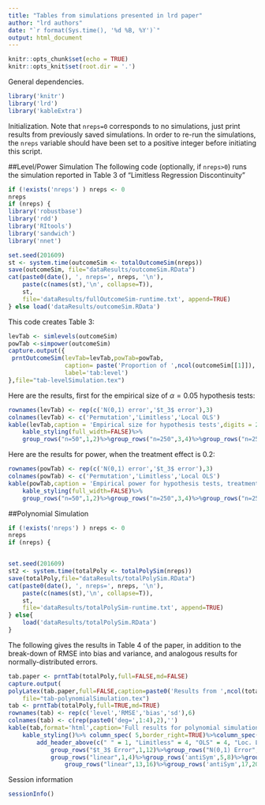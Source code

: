 ```yaml
---
title: "Tables from simulations presented in lrd paper"
author: "lrd authors"
date: "`r format(Sys.time(), '%d %B, %Y')`"
output: html_document
---
```


```r
knitr::opts_chunk$set(echo = TRUE)
knitr::opts_knit$set(root.dir = '.')
```

General dependencies.
```r
library('knitr')
library('lrd')
library('kableExtra')
```



Initialization. Note that `nreps=0` corresponds to no simulations,
just print results from previously saved simulations.
In order to re-run the simulations, the `nreps`
variable should have been set to a positive integer before initiating this script.

##Level/Power Simulation
The following code (optionally, if `nreps>0`) runs the simulation
reported in Table 3 of "Limitless Regression Discontinuity"

```r
if (!exists('nreps') ) nreps <- 0
nreps
if (nreps) {
library('robustbase')
library('rdd')
library('RItools')
library('sandwich')
library('nnet')

set.seed(201609)
st <- system.time(outcomeSim <- totalOutcomeSim(nreps))
save(outcomeSim, file="dataResults/outcomeSim.RData")
cat(paste0(date(), ', nreps=', nreps, '\n'),
    paste(c(names(st),'\n', collapse=T)),
    st,
    file='dataResults/fullOutcomeSim-runtime.txt', append=TRUE)
} else load('dataResults/outcomeSim.RData')
```

This code creates Table 3:
```r
levTab <- simlevels(outcomeSim)
powTab <-simpower(outcomeSim)
capture.output({
 prntOutcomeSim(levTab=levTab,powTab=powTab,
                caption= paste('Proportion of ',ncol(outcomeSim[[1]]),' simulations resulting in a p-value below $\\alpha=0.05$ using either permutation tests, limitless or local OLS methods. When the treatment effect $\\tau$ is zero (left) these are empirical estimates of size; otherwise (right), they are estimates of power with a treatment effect of 0.2.'),
                label='tab:level')
},file="tab-levelSimulation.tex")
```
Here are the results, first for the empirical size of $\alpha=0.05$
hypothesis tests:
```r
rownames(levTab) <- rep(c('N(0,1) error','$t_3$ error'),3)
colnames(levTab) <- c('Permutation','Limitless','Local OLS')
kable(levTab,caption = 'Empirical size for hypothesis tests',digits = 2,format='html')%>%
    kable_styling(full_width=FALSE)%>%
    group_rows("n=50",1,2)%>%group_rows("n=250",3,4)%>%group_rows("n=2500",5,6)
```

Here are the results for power, when the treatment effect is 0.2:
```r
rownames(powTab) <- rep(c('N(0,1) error','$t_3$ error'),3)
colnames(powTab) <- c('Permutation','Limitless','Local OLS')
kable(powTab,caption = 'Empirical power for hypothesis tests, treatment effect =0.2',digits = 2,format='html')%>%
    kable_styling(full_width=FALSE)%>%
    group_rows("n=50",1,2)%>%group_rows("n=250",3,4)%>%group_rows("n=2500",5,6)
```

##Polynomial Simulation

```r
if (!exists('nreps') ) nreps <- 0
nreps
if (nreps) {


set.seed(201609)
st2 <- system.time(totalPoly <- totalPolySim(nreps))
save(totalPoly,file="dataResults/totalPolySim.RData")
cat(paste0(date(), ', nreps=', nreps, '\n'),
    paste(c(names(st),'\n', collapse=T)),
    st,
    file='dataResults/totalPolySim-runtime.txt', append=TRUE)
} else{
    load('dataResults/totalPolySim.RData')
}
```

The following gives the results in Table 4 of the paper, in addition
to the break-down of RMSE into bias and variance, and analogous
results for normally-distributed errors.

```r
tab.paper <- prntTab(totalPoly,full=FALSE,md=FALSE)
capture.output(
polyLatex(tab.paper,full=FALSE,caption=paste0('Results from ',ncol(totalPoly[[1]]),' simulations of polynomial specifications for RDD analysis, using robust regression and OLS, using all the data, and local linear regression with a triangular kernel and the \\citet{imbens2012optimal} bandwidth. The sample size for all runs was 500, the error distribution was $t_3$, and there was no treatment effect. The data generating models are those depicted in Figure \\ref{fig:dgms}.'),label='tab:poly'),
    file="tab-polynomialSimulation.tex")
tab <- prntTab(totalPoly,full=TRUE,md=TRUE)
rownames(tab) <- rep(c('level','RMSE','bias','sd'),6)
colnames(tab) <- c(rep(paste0('deg=',1:4),2),'')
kable(tab,format='html',caption='Full results for polynomial simulation',digits=2)%>%
    kable_styling()%>% column_spec( 5,border_right=TRUE)%>%column_spec(9,border_right=TRUE)%>%
        add_header_above(c(" " = 1, "Limitless" = 4, "OLS" = 4, "Loc. Lin." = 1))%>%
            group_rows("$t_3$ Error",1,12)%>%group_rows("N(0,1) Error",13,24)%>%
            group_rows("linear",1,4)%>%group_rows('antiSym',5,8)%>%group_rows('oneSide',9,12)%>%
                group_rows("linear",13,16)%>%group_rows('antiSym',17,20)%>%group_rows('oneSide',21,24)
```


Session information
```r
sessionInfo()
```
